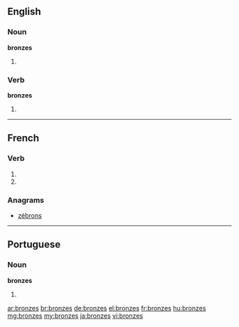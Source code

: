 {{also|bronzés}}
==English==

===Noun===
'''bronzes'''

# {{plural of|bronze}}

===Verb===
'''bronzes'''

# {{en-third-person singular of|bronze}}

----

==French==

===Verb===
{{fr-verb-form}}

# {{conjugation of|bronzer||2|s|pres|ind|lang=fr}}
# {{conjugation of|bronzer||2|s|pres|sub|lang=fr}}

===Anagrams===
* [[zébrons#French|zébrons]]

----

==Portuguese==

===Noun===
'''bronzes''' {{m}}

# {{plural of|bronze|lang=pt}}

[[ar:bronzes]]
[[br:bronzes]]
[[de:bronzes]]
[[el:bronzes]]
[[fr:bronzes]]
[[hu:bronzes]]
[[mg:bronzes]]
[[my:bronzes]]
[[ja:bronzes]]
[[vi:bronzes]]
